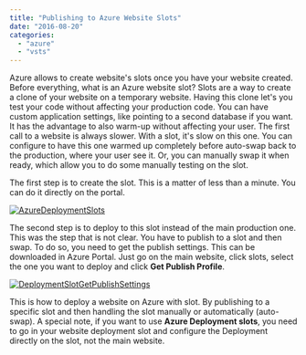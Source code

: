 ```yaml
---
title: "Publishing to Azure Website Slots"
date: "2016-08-20"
categories: 
  - "azure"
  - "vsts"
---
```


Azure allows to create website's slots once you have your website created. Before everything, what is an Azure website slot? Slots are a way to create a clone of your website on a temporary website. Having this clone let's you test your code without affecting your production code. You can have custom application settings, like pointing to a second database if you want. It has the advantage to also warm-up without affecting your user. The first call to a website is always slower. With a slot, it's slow on this one. You can configure to have this one warmed up completely before auto-swap back to the production, where your user see it. Or, you can manually swap it when ready, which allow you to do some manually testing on the slot.

The first step is to create the slot. This is a matter of less than a minute. You can do it directly on the portal.

[![AzureDeploymentSlots](http://patrickdesjardins.com/blog/wp-content/uploads/2016/07/AzureDeploymentSlots.png)](http://patrickdesjardins.com/blog/?attachment_id=4733)

The second step is to deploy to this slot instead of the main production one. This was the step that is not clear. You have to publish to a slot and then swap. To do so, you need to get the publish settings. This can be downloaded in Azure Portal. Just go on the main website, click slots, select the one you want to deploy and click **Get Publish Profile**.

[![DeploymentSlotGetPublishSettings](http://patrickdesjardins.com/blog/wp-content/uploads/2016/07/DeploymentSlotGetPublishSettings-1024x600.png)](http://patrickdesjardins.com/blog/?attachment_id=4734)

This is how to deploy a website on Azure with slot. By publishing to a specific slot and then handling the slot manually or automatically (auto-swap). A special note, if you want to use **Azure Deployment slots**, you need to go in your website deployment slot and configure the Deployment directly on the slot, not the main website.
